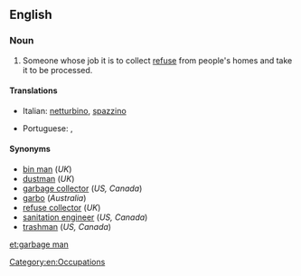 ==English==
{{wikipedia|Waste collector}}
===Noun===
{{en-noun|sg= [[garbage]] [[man]]|pl=garbage men}}

# {{US|Canada}} Someone whose job it is to collect [[refuse]] from people's homes and take it to be processed.

====Translations====

{{trans-top|refuse collector}}
* Italian: [[netturbino]], [[spazzino]]
{{trans-mid}}
* Portuguese: {{t|pt|lixeiro|m}}, {{t|pt|gari (Rio de Janeiro)|m}}
{{trans-bottom}}

====Synonyms====
* [[bin man]] (''UK'')
* [[dustman]] (''UK'')
* [[garbage collector]] (''US, Canada'')
* [[garbo]] (''Australia'')
* [[refuse collector]] (''UK'')
* [[sanitation engineer]] (''US, Canada'')
* [[trashman]] (''US, Canada'')

[[Category:en:Occupations]]

[[et:garbage man]]
